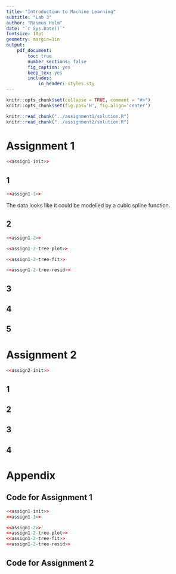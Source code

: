 ```yaml
---
title: "Introduction to Machine Learning"
subtitle: "Lab 3"
author: "Rasmus Holm"
date: "`r Sys.Date()`"
fontsize: 10pt
geometry: margin=1in
output:
    pdf_document:
        toc: true
        number_sections: false
        fig_caption: yes
        keep_tex: yes
        includes:
            in_header: styles.sty
---
```


```r
knitr::opts_chunk$set(collapse = TRUE, comment = "#>")
knitr::opts_chunk$set(fig.pos='H', fig.align='center')

knitr::read_chunk("../assignment1/solution.R")
knitr::read_chunk("../assignment2/solution.R")
```

\newpage

# Assignment 1
```r
<<assign1-init>>
```

## 1
```r
<<assign1-1>>
```

The data looks like it could be modelled by a cubic spline function.

## 2
```r
<<assign1-2>>
```

```r
<<assign1-2-tree-plot>>
```

```r
<<assign1-2-tree-fit>>
```

```r
<<assign1-2-tree-resid>>
```

## 3

## 4

## 5

\newpage

# Assignment 2
```r
<<assign2-init>>
```

## 1

## 2

## 3

## 4

\newpage

# Appendix

## Code for Assignment 1
```r
<<assign1-init>>
<<assign1-1>>

<<assign1-2>>
<<assign1-2-tree-plot>>
<<assign1-2-tree-fit>>
<<assign1-2-tree-resid>>
```

## Code for Assignment 2
```r

```
